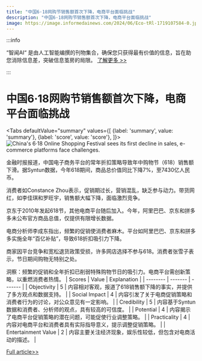 ```yaml
---
title: "中国6·18网购节销售额首次下降，电商平台面临挑战"
description: "中国6·18网购节销售额首次下降，电商平台面临挑战"
image: https://image.informedainews.com/2024/06/Eco-tRl-1719107584-0.jpg
---
```



:::info

“智闻AI“ 是由人工智能编撰的刊物集合，确保您只获得最有价值的信息，旨在助您消除信息差，突破信息茧房的局限。  [了解更多 >>](/)

:::

# 中国6·18网购节销售额首次下降，电商平台面临挑战


<Tabs
	defaultValue="summary"
	values={[
	{label: 'summary', value: 'summary'},
	{label: 'score', value: 'score'},
]}>
<TabItem value="summary">
<img
  src="https://image.informedainews.com/2024/06/Eco-tRl-1719107584-0.jpg"
  alt="China's 6·18 Online Shopping Festival sees its first decline in sales, e-commerce platforms face challenges."
/>



金融时报报道，中国电子商务平台的常年折扣策略导致年中购物节（618）销售额下滑。据Syntun数据，今年618期间，商品总价值同比下降7%，至7430亿人民币。

消费者如Constance Zhou表示，促销期过长，营销混乱，缺乏参与动力。带货网红，如李佳琪和罗旺宇，销售额大幅下降，面临激烈竞争。

京东于2010年发起618节，其他电商平台随后加入。今年，阿里巴巴、京东和拼多多未公布官方商品总值，仅提供有限增长数据。

电商分析师李成东指出，频繁的促销使消费者麻木。平台如阿里巴巴、京东和拼多多实施全年“百亿补贴”，导致618折扣吸引力下降。

商家因平台竞争和宽松退货政策受损，许多网店选择不参与618。消费者张雪子表示，节日期间购物无特别之处。

洞察：频繁的促销和全年折扣已削弱特殊购物节日的吸引力。电商平台需创新策略，以重燃消费者热情。
</TabItem>
<TabItem value="score">
	| Scores     | Value   | Explanation |
	| -------- | ------- | ------- |
	| Objectivity  | 5    | 内容相对客观，报道了618销售额下降的事实，并提供了多方观点和数据支持。    |
	| Social Impact | 4     | 内容引发了关于电商促销策略和消费者行为的讨论，对公众意见有一定影响。    |
	| Credibility    | 5    | 内容基于Syntun数据和消费者、分析师的观点，具有较高的可信度。    |
	| Potential    | 4    | 内容揭示了电商平台促销策略的潜在问题，可能促使行业调整策略。    |
	| Practicality    | 4    | 内容对电商平台和消费者具有实际指导意义，提示调整促销策略。    |
	| Entertainment Value    | 2    | 内容主要关注经济现象，娱乐性较低，但包含对电商活动的描述。    |
</TabItem>
</Tabs>

[Full article>>](https://www.cnbeta.com.tw/articles/tech/1435726.htm)
